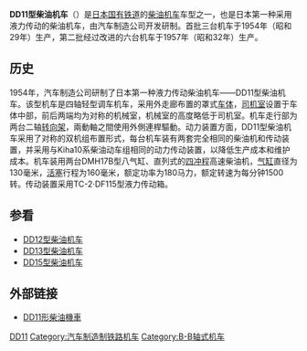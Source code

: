 {{Infobox Locomotive
| name = DD11
| image = JNR DL DD118.jpg
| caption = DE11 8号机车
| type = [[柴油机车|柴油机车]]
| origin = {{JAP}}
| builder = [[汽車製造|汽車製造]]
| buildmodel = 
| serialnumber = 
| builddate = 1954年—1957年
| totalproduction  = 9台
| user = {{flagicon|JPN}} [[日本国有铁道|日本国有铁道]]
| whytetype = 0-4-4-0
| uicclass = B'B'
| gauge = 1,067毫米
| wheeldiameter = 
| axleload = 
| wheelbase = 2,000毫米（固定轴距）
| minimumcurve = 
| length = 9,550毫米（1～3）<br />10,400毫米（4～9）
| width = 2,540毫米（1～3）<br />2,785毫米（4～9）
| height = 
| framesize = 
| weight = 47吨
| fuelcap = 
| lubecap = 
| watercap = 
| sandcap = 
| enginepower = 2 × 160马力
| enginetype = 2 × DMH17C(2)（1～3）<br />2 × DMH17B(2) （4～9）
| transmission = 液力传动
| transmissiondevice = 2 × TC-2・DF115
| topspeed = 53公里/小时
| sustainedspeed = 
| poweroutput = 
| tractiveeffort = 
| locobrakes =
| locobrakepower = 
| locobrakeforce = 
| trainbrakes = 
| safety = 
| notes =
}}
'''DD11型柴油机车'''（{{lang-ja|DD11形ディーゼル機関車}}）是[[日本国有铁道|日本国有铁道]]的[[柴油机车|柴油机车]]车型之一，也是日本第一种采用液力传动的柴油机车，由汽车制造公司开发研制。首批三台机车于1954年（昭和29年）生产，第二批经过改进的六台机车于1957年（昭和32年）生产。

==历史==
1954年，汽车制造公司研制了日本第一种液力传动柴油机车——DD11型柴油机车。该型机车是四轴轻型调车机车，采用外走廊布置的罩式[[车体|车体]]，[[司机室|司机室]]设置于车体中部，前后两端均为对称的机械室，机械室的高度略低于司机室。机车走行部为两台二轴[[转向架|转向架]]，兩動軸之間使用外側連桿驅動。动力装置方面，DD11型柴油机车采用了对称的双机组布置形式，每台机车装有两套完全相同的柴油机和传动装置，并采用与Kiha10系柴油动车组相同的动力传动装置，以降低生产成本和维护成本。机车装用两台DMH17B型八气缸、直列式的[[四冲程|四冲程]]高速柴油机，[[气缸|气缸]]直径为130毫米，[[活塞|活塞]]行程为160毫米，额定功率为180马力，额定转速为每分钟1500转。传动装置采用TC-2·DF115型液力传动箱。

== 参看 ==
{{Portal|日本鐵路|JR Rail ja.svg}}
* [[日本国铁DD12型柴油机车|DD12型柴油机车]]
* [[日本国铁DD13型柴油机车|DD13型柴油机车]]
* [[日本国铁DD15型柴油机车|DD15型柴油机车]]

== 外部链接 ==
* {{ja}}[https://web.archive.org/web/20100729010944/http://homepage1.nifty.com/train/dl/dd11.htm DD11形柴油機車]

{{日本國鐵柴油機車}}

{{DEFAULTSORT:JNR DD11}}
[[Category:日本國有鐵道柴油機車|DD11]]
[[Category:汽车制造制铁路机车|Category:汽车制造制铁路机车]]
[[Category:B-B轴式机车|Category:B-B轴式机车]]